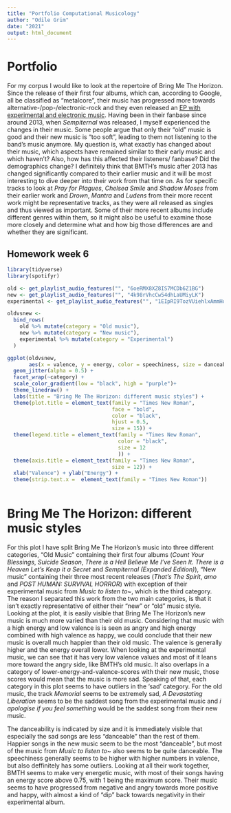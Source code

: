 ```yaml
---
title: "Portfolio Computational Musicology"
author: "Odile Grim"
date: "2021"
output: html_document
---
```


# Portfolio

For my corpus I would like to look at the repertoire of Bring Me The Horizon. Since the release of their first four albums, which can, according to Google, all be classified as "metalcore", their music has progressed more towards alternative-/pop-/electronic-rock and they even released an [EP with experimental and electronic music](https://open.spotify.com/album/6yC6aLzX5knhWpKDidwxft). Having been in their fanbase since around 2013, when *Sempiternal* was released, I myself experienced the changes in their music. Some people argue that only their "old" music is good and their new music is "too soft", leading to them not listening to the band's music anymore. My question is, what exactly has changed about their music, which aspects have remained similar to their early music and which haven't? Also, how has this affected their listeners/ fanbase? Did the demographics change? I definitely think that BMTH's music after 2013 has changed significantly compared to their earlier music and it will be most interesting to dive deeper into their work from that time on. As for specific tracks to look at *Pray for Plagues*, *Chelsea Smile* and *Shadow Moses* from their earlier work and *Drown*, *Mantra* and *Ludens* from their more recent work might be representative tracks, as they were all released as singles and thus viewed as important. Some of their more recent albums include different genres within them, so it might also be useful to examine those more closely and determine what and how big those differences are and whether they are significant.


## Homework week 6

```r
library(tidyverse)
library(spotifyr)

old <- get_playlist_audio_features("", "6oeRMX8XZ8IS7MCDb6Z1BG")
new <- get_playlist_audio_features("", "4k98rVhcCw54dhLaUMiyLK")
experimental <- get_playlist_audio_features("", "1EIpRI9TozVUiehlxAmmHq")

oldvsnew <-
  bind_rows(
    old %>% mutate(category = "Old music"),
    new %>% mutate(category = "New music"),
    experimental %>% mutate(category = "Experimental")
  )

ggplot(oldvsnew, 
       aes(x = valence, y = energy, color = speechiness, size = danceability)) +
  geom_jitter(alpha = 0.5) +
  facet_wrap(~category) +
  scale_color_gradient(low = "black", high = "purple")+
  theme_linedraw() +
  labs(title = "Bring Me The Horizon: different music styles") +
  theme(plot.title = element_text(family = "Times New Roman", 
                                  face = "bold", 
                                  color = "black",
                                  hjust = 0.5,
                                  size = 15)) +
  theme(legend.title = element_text(family = "Times New Roman",
                                    color = "black",
                                    size = 12
                                    )) +
  theme(axis.title = element_text(family = "Times New Roman",
                                  size = 12)) +
  xlab("Valence") + ylab("Energy") +
  theme(strip.text.x =  element_text(family = "Times New Roman"))
  
```

# Bring Me The Horizon: different music styles

For this plot I have split Bring Me The Horizon's music into three different categories, "Old Music" containing their first four albums (*Count Your Blessings*, *Suicide Season*, *There is a Hell Believe Me I've Seen It. There is a Heaven Let's Keep it a Secret* and *Sempiternal (Expanded Edition)*), "New music" containing their three most recent releases (*That's The Spirit*, *amo* and *POST HUMAN: SURVIVAL HORROR*) with exception of their experimental music from *Music to listen to~*, which is the third category. The reason I separated this work from the two main categories, is that it isn't exactly representative of either their "new" or "old" music style.
  Looking at the plot, it is easily visible that Bring Me The Horizon's new music is much more varied than their old music. Considering that music with a high energy and low valence is is seen as angry and high energy combined with high valence as happy, we could conclude that their new music is overall much happier than their old music. The valence is generally higher and the energy overall lower. When looking at the experimental music, we can see that it has very low valence values and most of it leans more toward the angry side, like BMTH's old music. It also overlaps in a category of lower-energy-and-valence-scores with their new music, those scores would mean that the music is more sad. Speaking of that, each category in this plot seems to have outliers in the 'sad' category. For the old music, the track *Memorial* seems to be extremely sad, *A Devastating Liberation* seems to be the saddest song from the experimental music and *i apologise if you feel something* would be the saddest song from their new music. 
  
  The danceability is indicated by size and it is immediately visible that especially the sad songs are less "danceable" than the rest of them. Happier songs in the new music seem to be the most "danceable", but most of the music from *Music to listen to~* also seems to be quite danceable. The speechiness generally seems to be higher with higher numbers in valence, but also deffinitely has some outliers. Looking at all their work together, BMTH seems to make very energetic music, with most of their songs having an energy score above 0.75, with 1 being the maximum score. Their music seems to have progressed from negative and angry towards more positive and happy, with almost a kind of "dip" back towards negativity in their experimental album. 
